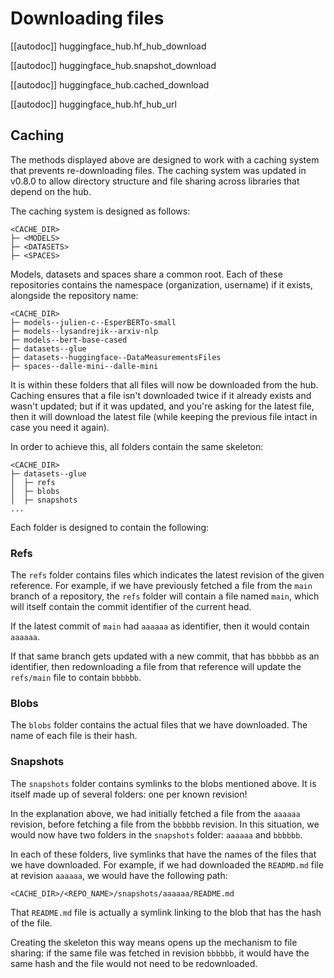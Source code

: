 # Downloading files

[[autodoc]] huggingface_hub.hf_hub_download

[[autodoc]] huggingface_hub.snapshot_download

[[autodoc]] huggingface_hub.cached_download

[[autodoc]] huggingface_hub.hf_hub_url

## Caching

The methods displayed above are designed to work with a caching system that prevents re-downloading files.
The caching system was updated in v0.8.0 to allow directory structure and file sharing across
libraries that depend on the hub.

The caching system is designed as follows:

```
<CACHE_DIR>
├─ <MODELS>
├─ <DATASETS>
├─ <SPACES>
```

Models, datasets and spaces share a common root. Each of these repositories contains the namespace
(organization, username) if it exists, alongside the repository name:

```
<CACHE_DIR>
├─ models--julien-c--EsperBERTo-small
├─ models--lysandrejik--arxiv-nlp
├─ models--bert-base-cased
├─ datasets--glue
├─ datasets--huggingface--DataMeasurementsFiles
├─ spaces--dalle-mini--dalle-mini
```

It is within these folders that all files will now be downloaded from the hub. Caching ensures that
a file isn't downloaded twice if it already exists and wasn't updated; but if it was updated,
and you're asking for the latest file, then it will download the latest file (while keeping
the previous file intact in case you need it again).

In order to achieve this, all folders contain the same skeleton:

```
<CACHE_DIR>
├─ datasets--glue
│  ├─ refs
│  ├─ blobs
│  ├─ snapshots
...
```

Each folder is designed to contain the following:

### Refs

The `refs` folder contains files which indicates the latest revision of the given reference. For example,
if we have previously fetched a file from the `main` branch of a repository, the `refs`
folder will contain a file named `main`, which will itself contain the commit identifier of the current head.

If the latest commit of `main` had `aaaaaa` as identifier, then it would contain `aaaaaa`.

If that same branch gets updated with a new commit, that has `bbbbbb` as an identifier, then
redownloading a file from that reference will update the `refs/main` file to contain `bbbbbb`.

### Blobs

The `blobs` folder contains the actual files that we have downloaded. The name of each file is their hash.

### Snapshots

The `snapshots` folder contains symlinks to the blobs mentioned above. It is itself made up of several folders:
one per known revision!

In the explanation above, we had initially fetched a file from the `aaaaaa` revision, before fetching a file from
the `bbbbbb` revision. In this situation, we would now have two folders in the `snapshots` folder: `aaaaaa`
and `bbbbbb`.

In each of these folders, live symlinks that have the names of the files that we have downloaded. For example,
if we had downloaded the `READMD.md` file at revision `aaaaaa`, we would have the following path:

```
<CACHE_DIR>/<REPO_NAME>/snapshots/aaaaaa/README.md
```

That `README.md` file is actually a symlink linking to the blob that has the hash of the file.

Creating the skeleton this way means opens up the mechanism to file sharing: if the same file was fetched in
revision `bbbbbb`, it would have the same hash and the file would not need to be redownloaded.